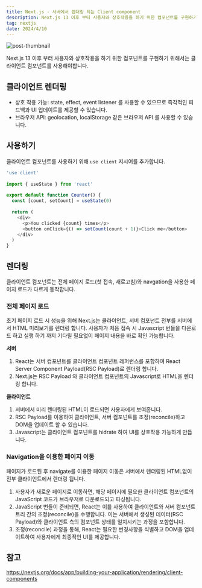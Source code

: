 ```yaml
---
title: Next.js - 서버에서 렌더링 되는 Client component
description: Next.js 13 이후 부터 사용자와 상호작용을 하기 위한 컴포넌트를 구현하기 위해서는 클라이언트 컴포넌트를 사용해야합니다.
tag: nextjs
date: 2024/4/10
---
```


![post-thumbnail](https://velog.velcdn.com/images/freejak5520/post/1784476c-215d-4894-8896-7e25bfd6d714/image.png)

Next.js 13 이후 부터 사용자와 상호작용을 하기 위한 컴포넌트를 구현하기 위해서는 클라이언트 컴포넌트를 사용해야합니다.

## 클라이언트 렌더링

- 상호 작용 가능: state, effect, event listener 를 사용할 수 있으므로 즉각적인 피드백과 UI 업데이트를 제공할 수 있습니다.
- 브라우저 API: geolocation, localStorage 같은 브라우저 API 를 사용할 수 있습니다.

## 사용하기

클라이언트 컴포넌트를 사용하기 위해 `use client` 지시어를 추가합니다.

```ts
'use client'
 
import { useState } from 'react'
 
export default function Counter() {
  const [count, setCount] = useState(0)
 
  return (
    <div>
      <p>You clicked {count} times</p>
      <button onClick={() => setCount(count + 1)}>Click me</button>
    </div>
  )
}
```

## 렌더링

클라이언트 컴포넌트는 전체 페이지 로드(첫 접속, 새로고침)와 navgation을 사용한 페이지 로드가 다르게 동작합니다.

### 전체 페이지 로드

초기 페이지 로드 시 성능을 위해 Next.js는 클라이언트, 서버 컴포넌트 전부를 서버에서 HTML 미리보기를 렌더링 합니다.
사용자가 처음 접속 시 Javascript 번들을 다운로드 하고 실행 하기 까지 기다릴 필요없이 페이지 내용을 바로 확인 가능합니다.

**서버**

1. React는 서버 컴포넌트를 클라이언트 컴포넌트 레퍼런스를 포함하여 React Server Component Payload(RSC Payload)로 렌더링 합니다.
2. Next.js는 RSC Payload 와 클라이언트 컴포넌트의 Javascript로 HTML을 렌더링 합니다.

**클라이언트**

1. 서버에서 미리 렌더링된 HTML이 로드되면 사용자에게 보여줍니다.
2. RSC Payload를 이용하여 클라이언트, 서버 컴포넌트를 조정(reconcile)하고 DOM을 업데이트 할 수 있습니다.
3. Javascript는 클라이언트 컴포넌트를 hidrate 하여 UI를 상호작용 가능하게 만듭니다.

### Navigation을 이용한 페이지 이동

페이지가 로드된 후 navigate를 이용한 페이지 이동은 서버에서 렌더링된 HTML없이 전부 클라이언트에서 렌더링 됩니다.


1. 사용자가 새로운 페이지로 이동하면, 해당 페이지에 필요한 클라이언트 컴포넌트의 JavaScript 코드가 브라우저로 다운로드되고 파싱됩니다.
2. JavaScript 번들이 준비되면, React는 이를 사용하여 클라이언트와 서버 컴포넌트 트리 간의 조정(reconcile)을 수행합니다.
이는 서버에서 생성된 데이터(RSC Payload)와 클라이언트 측의 컴포넌트 상태를 일치시키는 과정을 포함합니다.
3. 조정(reconcile) 과정을 통해, React는 필요한 변경사항을 식별하고 DOM을 업데이트하여 사용자에게 최종적인 UI를 제공합니다.

## 참고

https://nextjs.org/docs/app/building-your-application/rendering/client-components
